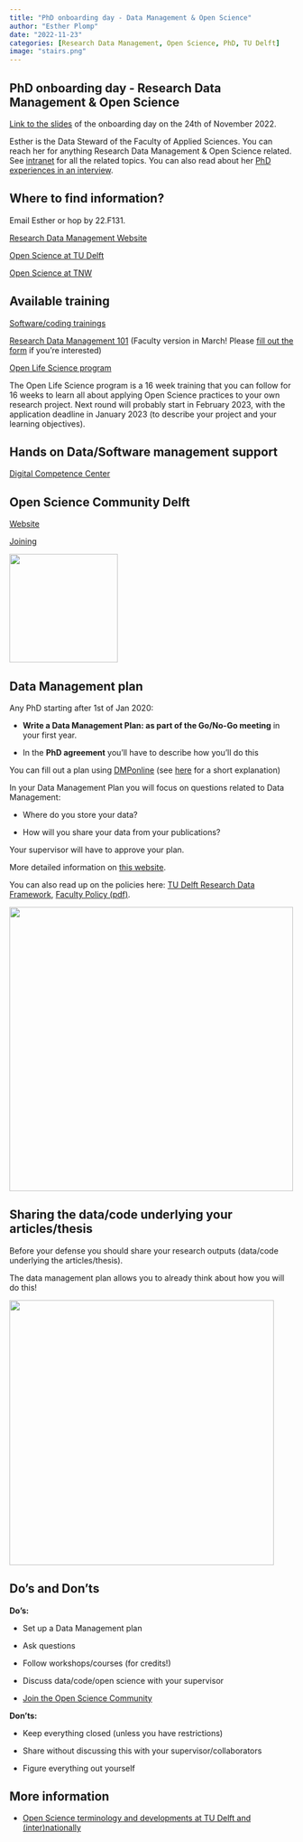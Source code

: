 ```yaml
---
title: "PhD onboarding day - Data Management & Open Science"
author: "Esther Plomp"
date: "2022-11-23"
categories: [Research Data Management, Open Science, PhD, TU Delft]
image: "stairs.png"
---
```


## PhD onboarding day - Research Data Management & Open Science

[Link to the slides](https://surfdrive.surf.nl/files/index.php/s/QiYelnVxBMu15f9) of the onboarding day on the 24th of November 2022.

Esther is the Data Steward of the Faculty of Applied Sciences. You can reach her for anything Research Data Management & Open Science related. See [intranet](https://intranet.tudelft.nl/-/data-stewardship-at-applied-sciences) for all the related topics. You can also read about her [PhD experiences in an interview](https://intranet.tudelft.nl/-/personal-perspectives-on-phd-in-4-an-interview-with-esther-plomp).

## Where to find information?

Email Esther or hop by 22.F131.

[Research Data Management Website](https://www.tudelft.nl/en/library/current-topics/research-data-management/)

[Open Science at TU Delft](https://www.tudelft.nl/open-science)

[Open Science at TNW](https://estherplomp.github.io/TNW-OS-support/)

## Available training

[Software/coding trainings](https://www.tudelft.nl/en/library/current-topics/research-data-management/r/training-events/training-for-researchers/)

[Research Data Management 101](https://intranet.tudelft.nl/-/r4.a1-research-data-management-101) (Faculty version in March! Please [fill out the form](https://forms.office.com/r/PLm9TMBGGk) if you're interested)

[Open Life Science program](https://intranet.tudelft.nl/en/-/open-life-science-programme)

The Open Life Science program is a 16 week training that you can follow for 16 weeks to learn all about applying Open Science practices to your own research project. Next round will probably start in February 2023, with the application deadline in January 2023 (to describe your project and your learning objectives).

## Hands on Data/Software management support

[Digital Competence Center](https://dcc.tudelft.nl/)

## Open Science Community Delft

[Website](https://osc-delft.github.io/)

[Joining](https://forms.gle/v2dtynQ2j6wSMWTS6)

![](images/paste-55FF12FC.png){fig-alt="Logo of the Open Science Community Delft" width="192"}

## Data Management plan

Any PhD starting after 1st of Jan 2020:

-   **Write a Data Management Plan: as part of the Go/No-Go meeting** in your first year.

-   In the **PhD agreement** you'll have to describe how you'll do this

You can fill out a plan using [DMPonline](https://dmponline.tudelft.nl/) (see [here](https://www.tudelft.nl/en/library/current-topics/research-data-management/r/plan/dmponline/dmponline/) for a short explanation)

In your Data Management Plan you will focus on questions related to Data Management:

-   Where do you store your data?

-   How will you share your data from your publications?

Your supervisor will have to approve your plan.

More detailed information on [this website](https://estherplomp.github.io/TNW-OS-support/posts/DMP-PhD/).

You can also read up on the policies here: [TU Delft Research Data Framework](https://www.tudelft.nl/en/library/current-topics/research-data-management/r/policies/tu-delft-faculty-policies/), [Faculty Policy (pdf)](https://d1rkab7tlqy5f1.cloudfront.net/Library/Themaportalen/RDM/Beleid/2020_AS_Research_Data_Management_Policy.pdf).

![](images/paste-999D1DDA.png){fig-alt="A woman is scared because she thinks she lost all her data because her computer crashed. But it turns out that she had backed up her data thanks to setting out a plan for this in her data management plan!" width="503"}

## Sharing the data/code underlying your articles/thesis

Before your defense you should share your research outputs (data/code underlying the articles/thesis).

The data management plan allows you to already think about how you will do this!

![](images/paste-D7775324.png){fig-alt="A woman standing in front of a messy closet with research data, trying to find the data that she generated last year." width="469"}

## Do's and Don'ts 

**Do's:**

-   Set up a Data Management plan

-   Ask questions

-   Follow workshops/courses (for credits!)

-   Discuss data/code/open science with your supervisor

-   [Join the Open Science Community](https://forms.gle/v2dtynQ2j6wSMWTS6)

**Don'ts:**

-   Keep everything closed (unless you have restrictions)

-   Share without discussing this with your supervisor/collaborators

-   Figure everything out yourself

## More information

-   [Open Science terminology and developments at TU Delft and (inter)nationally](https://estherplomp.github.io/TNW-OS-support/posts/open-science-TUD/)
